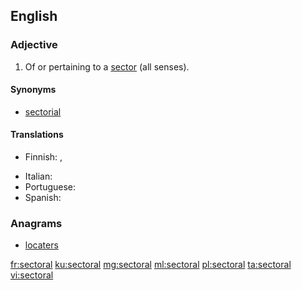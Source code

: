 ==English==

===Adjective===
{{en-adj|-}}

# Of or pertaining to a [[sector]] (all senses).

====Synonyms====
* [[sectorial]]

====Translations====
{{trans-top|pertaining to a sector}}
* Finnish: {{t|fi|aloittainen}}, {{t|fi|alakohtainen}}
{{trans-mid}}
* Italian: {{t+|it|settoriale}}
* Portuguese: {{t|pt|setorial|m|f}}
* Spanish: {{t|es|sectorial|m|f}}
{{trans-bottom}}

===Anagrams===
* [[locaters#English|locaters]]

[[fr:sectoral]]
[[ku:sectoral]]
[[mg:sectoral]]
[[ml:sectoral]]
[[pl:sectoral]]
[[ta:sectoral]]
[[vi:sectoral]]